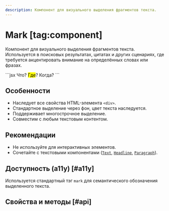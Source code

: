 ```yaml
---
description: Компонент для визуального выделения фрагментов текста.
---
```


<Overview group="typography">

# Mark [tag:component]

Компонент для визуального выделения фрагментов текста. Используется в поисковых результатах,
цитатах и других сценариях, где требуется акцентировать внимание на определённых словах или фразах.

</Overview>

<Playground>
  ```jsx
  <Text>
    Что? <Mark>Где</Mark>? Когда?
  </Text>
  ```
</Playground>

## Особенности

- Наследует все свойства HTML-элемента `<div>`.
- Стандартное выделение через фон, цвет текста наследуется.
- Поддерживает многострочное выделение.
- Совместим с любым текстовым контентом.

## Рекомендации

- Не используйте для интерактивных элементов.
- Сочетайте с текстовыми компонентами ([`Text`](/components/typography#text), [`Headline`](/components/typography#headline), [`Paragraph`](/components/typography#paragraph)).

## Доступность (a11y) [#a11y]

Используется стандартный тэг `mark` для семантического обозначения выделенного текста.

## Свойства и методы [#api]

<PropsTable name="Mark" />
